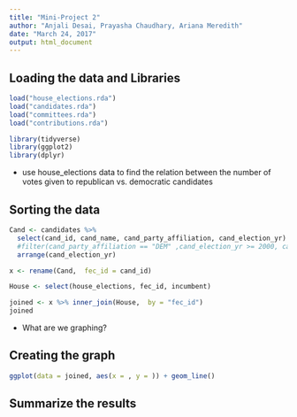 ```yaml
---
title: "Mini-Project 2"
author: "Anjali Desai, Prayasha Chaudhary, Ariana Meredith"
date: "March 24, 2017"
output: html_document
---
```



## Loading the data and Libraries 

```r
load("house_elections.rda")
load("candidates.rda")
load("committees.rda")
load("contributions.rda")

library(tidyverse)
library(ggplot2)
library(dplyr)
```
 - use house_elections data to find the relation between the number of votes given to republican vs. democratic candidates 
 
## Sorting the data
```r

Cand <- candidates %>%
  select(cand_id, cand_name, cand_party_affiliation, cand_election_yr)  %>%
  #filter(cand_party_affiliation == "DEM" ,cand_election_yr >= 2000, cand_election_yr <=2012) %>%
  arrange(cand_election_yr)

x <- rename(Cand,  fec_id = cand_id)

House <- select(house_elections, fec_id, incumbent)

joined <- x %>% inner_join(House,  by = "fec_id")
joined
```
- What are we graphing?

## Creating the graph
```r
ggplot(data = joined, aes(x = , y = )) + geom_line()
```

## Summarize the results
```r

```

